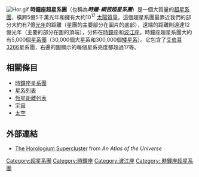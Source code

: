 [[File:Hor.gif|right]]
'''時鐘座超星系團'''（也稱為'''''時鐘-網罟超星系團'''''）是一個大質量的[[超星系團|超星系團]]，橫跨5億5千萬光年和擁有大約10<sup>17</sup> [[太陽|太陽質量]]。這個超星系團最靠近我們的部分大約有7億[[光年|光年]]的距離（星團的主要部分在圖片的底部），遠端的距離則遠達12億光年（主要的部分在圖的頂端），分佈在[[時鐘座|時鐘座]]和[[波江座|波江座]]。時鐘座超星系團大約有5,000個[[星系團|星系團]]（30,000個大星系和300,000個[[矮星系|矮星系]]）。它包含了[[艾伯耳3266|艾伯耳3266]]星系團，右邊的圖顯示的每個星系亮度都超過17等。

== 相關條目 ==

*[[時鐘座星系團|時鐘座星系團]]
*[[星系列表|星系列表]]
*[[恆星距離列表|恆星距離列表]]
*[[宇宙|宇宙]]
*[[太空|太空]]

== 外部連結 ==

*[http://www.atlasoftheuniverse.com/superc/hor.html The Horologium Supercluster] {{Wayback|url=http://www.atlasoftheuniverse.com/superc/hor.html |date=20090331083101 }} from ''An Atlas of the Universe''

[[Category:超星系團|Category:超星系團]]
[[Category:時鐘座|Category:時鐘座]]
[[Category:波江座|Category:波江座]]
[[Category:_時鐘座超星系團|Category: 時鐘座超星系團]]

{{galaxy-stub}}